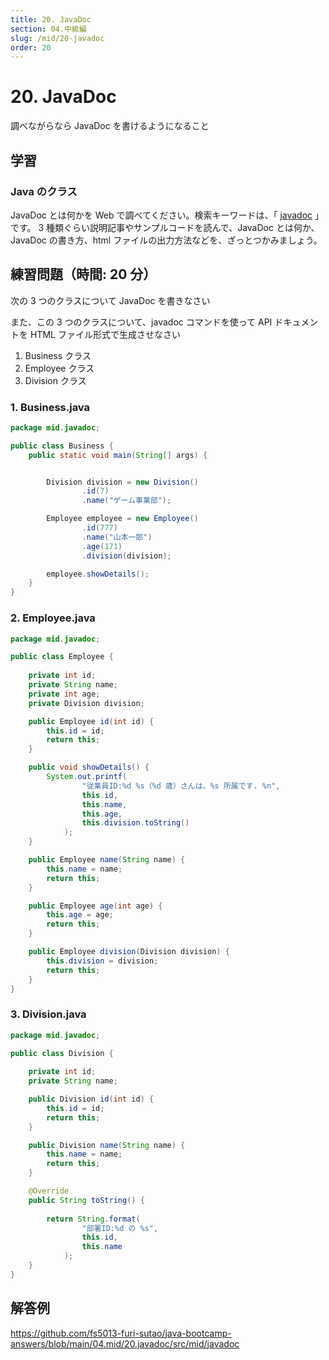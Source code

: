 ```yaml
---
title: 20. JavaDoc
section: 04.中級編
slug: /mid/20-javadoc
order: 20
---
```


# 20. JavaDoc

<p class="goal">調べながらなら JavaDoc を書けるようになること</p>

## 学習

### Java のクラス

JavaDoc とは何かを Web で調べてください。検索キーワードは、「 [javadoc](https://www.google.com/search?q=javadoc) 」です。
3 種類ぐらい説明記事やサンプルコードを読んで、JavaDoc とは何か、JavaDoc の書き方、html ファイルの出力方法などを、ざっとつかみましょう。

## 練習問題（時間: 20 分）

次の 3 つのクラスについて JavaDoc を書きなさい

また、この 3 つのクラスについて、javadoc コマンドを使って API ドキュメントを HTML ファイル形式で生成させなさい

1. Business クラス
2. Employee クラス
3. Division クラス

### 1. Business.java

```java
package mid.javadoc;

public class Business {
    public static void main(String[] args) {


        Division division = new Division()
                .id(7)
                .name("ゲーム事業部");

        Employee employee = new Employee()
                .id(777)
                .name("山本一郎")
                .age(171)
                .division(division);

        employee.showDetails();
    }
}

```

### 2. Employee.java

```java
package mid.javadoc;

public class Employee {
    
    private int id;
    private String name;
    private int age;
    private Division division;

    public Employee id(int id) {
        this.id = id;
        return this;
    }

    public void showDetails() {
        System.out.printf(
                "従業員ID:%d %s（%d 歳）さんは、%s 所属です. %n",
                this.id,
                this.name,
                this.age,
                this.division.toString()
            );
    }

    public Employee name(String name) {
        this.name = name;
        return this;
    }

    public Employee age(int age) {
        this.age = age;
        return this;
    }

    public Employee division(Division division) {
        this.division = division;
        return this;
    }
}
```

### 3. Division.java

```java
package mid.javadoc;

public class Division {
    
    private int id;
    private String name;

    public Division id(int id) {
        this.id = id;
        return this;
    }

    public Division name(String name) {
        this.name = name;
        return this;
    }

    @Override
    public String toString() {
        
        return String.format(
                "部署ID:%d の %s",
                this.id,
                this.name
            );
    }
}
```

## 解答例

https://github.com/fs5013-furi-sutao/java-bootcamp-answers/blob/main/04.mid/20.javadoc/src/mid/javadoc
